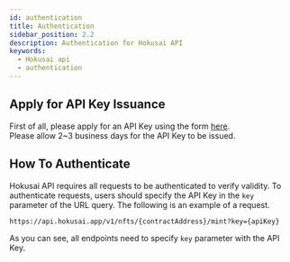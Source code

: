 ```yaml
---
id: authentication
title: Authentication
sidebar_position: 2.2
description: Authentication for Hokusai API
keywords:
  - Hokusai api
  - authentication
---
```


## Apply for API Key Issuance

First of all, please apply for an API Key using the form [here](https://hokusai.app/pre-register).  
Please allow 2~3 business days for the API Key to be issued.

## How To Authenticate
Hokusai API requires all requests to be authenticated to verify validity.
To authenticate requests, users should specify the API Key in the `key` parameter of the URL query.
The following is an example of a request.
```:bash
https://api.hokusai.app/v1/nfts/{contractAddress}/mint?key={apiKey}
```

As you can see, all endpoints need to specify `key` parameter with the API Key.